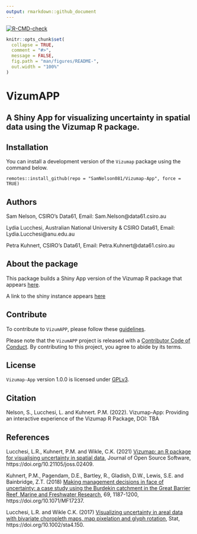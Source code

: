 ```yaml
---
output: rmarkdown::github_document
---
```


 <!-- badges: start -->
  [![R-CMD-check](https://github.com/SamNelson081/VizumApp/workflows/R-CMD-check/badge.svg)](https://github.com/SamNelson081/VizumApp/actions)
  <!-- badges: end -->

<!-- README.md is generated from README.Rmd. Please edit that file -->

```r
knitr::opts_chunk$set(
  collapse = TRUE,
  comment = "#>",
  message = FALSE,
  fig.path = "man/figures/README-",
  out.width = "100%"
)
```

# VizumAPP 

## A Shiny App for visualizing uncertainty in spatial data using the Vizumap R package. 


## Installation

You can install a development version of the `Vizumap` package using the command below.

```
remotes::install_github(repo = "SamNelson081/Vizumap-App", force = TRUE)
```
## Authors 

Sam Nelson, CSIRO's Data61, Email: Sam.Nelson@data61.csiro.au

Lydia Lucchesi, Australian National University & CSIRO Data61,  Email: Lydia.Lucchesi@anu.edu.au

Petra Kuhnert, CSIRO's Data61, Email: Petra.Kuhnert@data61.csiro.au 

## About the package

This package builds a Shiny App version of the Vizumap R package that appears [here](https://github.com/lydialucchesi/Vizumap).

A link to the shiny instance appears [here](https://)


## Contribute

To contribute to `VizumAPP`, please follow these [guidelines](CONTRIBUTING.md).

Please note that the `VizumAPP` project is released with a [Contributor Code of Conduct](CONDUCT.md). By contributing to this project, you agree to abide by its terms.

## License

`Vizumap-App` version 1.0.0 is licensed under [GPLv3](LICENSE.md).

## Citation

Nelson, S., Lucchesi, L. and Kuhnert. P.M. (2022). Vizumap-App: Providing an interactive experience of the Vizumap R Package, DOI: TBA



## References

Lucchesi, L.R., Kuhnert, P.M. and Wikle, C.K. (2021) [Vizumap: an R package for visualising uncertainty in spatial data](https://doi.org/10.21105/joss.02409), Journal of Open Source Software, https://doi.org/10.21105/joss.02409.

Kuhnert, P.M., Pagendam, D.E., Bartley, R., Gladish, D.W., Lewis, S.E. and Bainbridge, Z.T. (2018) [Making management decisions in face of uncertainty: a case study using the Burdekin catchment in the Great Barrier Reef, Marine and Freshwater Research](https://publications.csiro.au/publications/#publication/PIcsiro:EP168206), 69, 1187-1200, https://doi.org/10.1071/MF17237.

Lucchesi, L.R. and Wikle C.K. (2017) [Visualizing uncertainty in areal data with bivariate choropleth maps, map pixelation and glyph rotation](http://faculty.missouri.edu/~wiklec/LucchesiWikle2017Stat), Stat, https://doi.org/10.1002/sta4.150.


